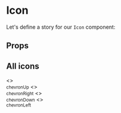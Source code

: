 
<Meta title="Atoms/Icon" component={Icon} />

# Icon

Let's define a story for our `Icon` component:

<Preview>
  <Story name="default">
    <Icon name="chevronUp" />
  </Story>
</Preview>

## Props

<Props of={Icon} />

## All icons

<Preview>
  <Story name="chevronUp">
    <><Icon name="chevronUp" /><br /><small>chevronUp</small></>
  </Story>
  <Story name="chevronRight">
    <><Icon name="chevronRight" /><br /><small>chevronRight</small></>
  </Story>
  <Story name="chevronDown">
    <><Icon name="chevronDown" /><br /><small>chevronDown</small></>
  </Story>
  <Story name="chevronLeft">
    <><Icon name="chevronLeft" /><br /><small>chevronLeft</small></>
  </Story>
</Preview>
